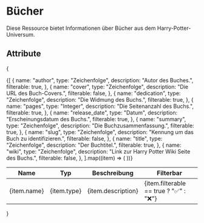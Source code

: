 # Bücher
Diese Ressource bietet Informationen über Bücher aus dem Harry-Potter-Universum.

## Attribute
{
<table>
  <thead>
    <tr>
      <th>Name</th>
      <th>Typ</th>
      <th>Beschreibung</th>
      <th>Filterbar</th>
    </tr>
  </thead>
  <tbody>
    {[
      {
        name: "author",
        type: "Zeichenfolge",
        description: "Autor des Buches.",
        filterable: true,
      },
      {
        name: "cover",
        type: "Zeichenfolge",
        description: "Die URL des Buch-Covers.",
        filterable: false,
      },
      {
        name: "dedication",
        type: "Zeichenfolge",
        description: "Die Widmung des Buchs.",
        filterable: true,
      },
      {
        name: "pages",
        type: "Integer",
        description: "Die Seitenanzahl des Buchs.",
        filterable: true,
      },
      {
        name: "release_date",
        type: "Datum",
        description: "Erscheinungsdatum des Buchs.",
        filterable: true,
      },
      {
        name: "summary",
        type: "Zeichenfolge",
        description: "Die Buchzusammenfassung.",
        filterable: true,
      },
      {
        name: "slug",
        type: "Zeichenfolge",
        description: "Kennung um das Buch zu identifizieren.",
        filterable: false,
      },
      {
        name: "title",
        type: "Zeichenfolge",
        description: "Der Buchtitel.",
        filterable: true,
      },
      {
        name: "wiki",
        type: "Zeichenfolge",
        description: "Link zur Harry Potter Wiki Seite des Buchs.",
        filterable: false,
      },
    ].map((item) => (
      <tr key={item.name}>
        <td>{item.name}</td>
        <td>{item.type}</td>
        <td>{item.description}</td>
        <td>{item.filterable == true ? "✅" : "❌"}</td>
      </tr>
    ))}
  </tbody>
</table>
}
